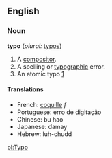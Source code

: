 ==English==

===Noun===
'''typo'''  (''plural:'' [[typos]])
#A [[compositor]].
#A spelling or [[typographic]] error.
#An atomic typo [http://atomictypo.blogspot.com]

====Translations====
*French: [[coquille]] ''f''
*Portuguese: erro de digitação
*Chinese: bu hao
*Japanese: damay
*Hebrew: luh-chudd

[[pl:Typo]]